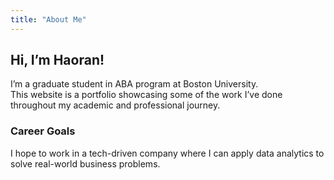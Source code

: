 ```yaml
---
title: "About Me"
---
```


## Hi, I’m Haoran!

I'm a graduate student in ABA program at Boston University.  
This website is a portfolio showcasing some of the work I've done throughout my academic and professional journey.


### Career Goals
I hope to work in a tech-driven company where I can apply data analytics to solve real-world business problems.

